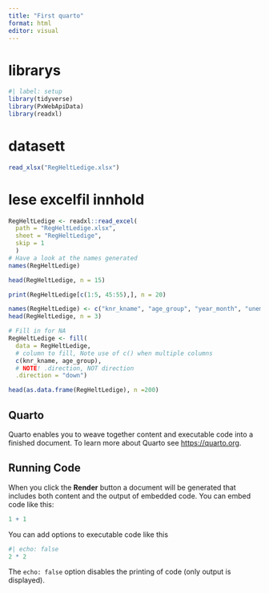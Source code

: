 ```yaml
---
title: "First quarto"
format: html
editor: visual
---
```


# librarys
```r
#| label: setup
library(tidyverse)
library(PxWebApiData)
library(readxl)
```

# datasett
```r
read_xlsx("RegHeltLedige.xlsx")
```

# lese excelfil innhold
```r
RegHeltLedige <- readxl::read_excel(
  path = "RegHeltLedige.xlsx", 
  sheet = "RegHeltLedige",
  skip = 1
  )
# Have a look at the names generated
names(RegHeltLedige)
```
```r
head(RegHeltLedige, n = 15)
```

```r
print(RegHeltLedige[c(1:5, 45:55),], n = 20)
```
```r
names(RegHeltLedige) <- c("knr_kname", "age_group", "year_month", "unempl")
head(RegHeltLedige, n = 3)
```

```r
# Fill in for NA
RegHeltLedige <- fill(
  data = RegHeltLedige,
  # column to fill, Note use of c() when multiple columns
  c(knr_kname, age_group),
  # NOTE! .direction, NOT direction
  .direction = "down")
```
```r
head(as.data.frame(RegHeltLedige), n =200)
```



## Quarto

Quarto enables you to weave together content and executable code into a finished document.
To learn more about Quarto see <https://quarto.org>.

## Running Code

When you click the **Render** button a document will be generated that includes both content and the output of embedded code.
You can embed code like this:

```r
1 + 1
```

You can add options to executable code like this

```r
#| echo: false
2 * 2
```

The `echo: false` option disables the printing of code (only output is displayed).

```r

```


